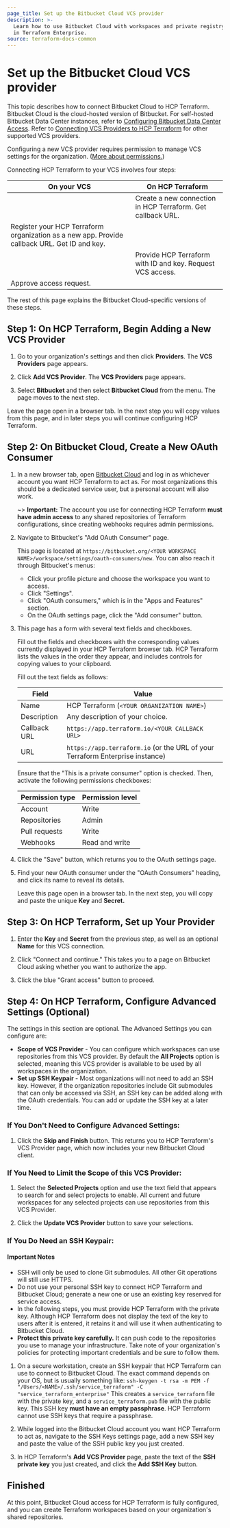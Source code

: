 ```yaml
---
page_title: Set up the Bitbucket Cloud VCS provider
description: >-
  Learn how to use Bitbucket Cloud with workspaces and private registry modules
  in Terraform Enterprise.
source: terraform-docs-common
---
```


# Set up the Bitbucket Cloud VCS provider

This topic describes how to connect Bitbucket Cloud to HCP Terraform. Bitbucket Cloud is the cloud-hosted version of Bitbucket. For self-hosted Bitbucket Data Center instances, refer to [Configuring Bitbucket Data Center Access](/terraform/enterprise/vcs/bitbucket-data-center). Refer to [Connecting VCS Providers to HCP Terraform](/terraform/enterprise/vcs) for other supported VCS providers.

Configuring a new VCS provider requires permission to manage VCS settings for the organization. ([More about permissions.](/terraform/enterprise/users-teams-organizations/permissions))

[permissions-citation]: #intentionally-unused---keep-for-maintainers

Connecting HCP Terraform to your VCS involves four steps:

| On your VCS                                                                                  | On HCP Terraform                                            |
| -------------------------------------------------------------------------------------------- | ----------------------------------------------------------- |
|                                                                                              | Create a new connection in HCP Terraform. Get callback URL. |
| Register your HCP Terraform organization as a new app. Provide callback URL. Get ID and key. |                                                             |
|                                                                                              | Provide HCP Terraform with ID and key. Request VCS access.  |
| Approve access request.                                                                      |                                                             |

The rest of this page explains the Bitbucket Cloud-specific versions of these steps.

## Step 1: On HCP Terraform, Begin Adding a New VCS Provider

1.  Go to your organization's settings and then click **Providers**. The **VCS Providers** page appears.

2.  Click **Add VCS Provider**. The **VCS Providers** page appears.

3.  Select **Bitbucket** and then select **Bitbucket Cloud** from the menu. The page moves to the next step.

Leave the page open in a browser tab. In the next step you will copy values from this page, and in later steps you will continue configuring HCP Terraform.

## Step 2: On Bitbucket Cloud, Create a New OAuth Consumer

1.  In a new browser tab, open [Bitbucket Cloud](https://bitbucket.org) and log in as whichever account you want HCP Terraform to act as. For most organizations this should be a dedicated service user, but a personal account will also work.

    ~> **Important:** The account you use for connecting HCP Terraform **must have admin access** to any shared repositories of Terraform configurations, since creating webhooks requires admin permissions.

2.  Navigate to Bitbucket's "Add OAuth Consumer" page.

    This page is located at `https://bitbucket.org/<YOUR WORKSPACE NAME>/workspace/settings/oauth-consumers/new`. You can also reach it through Bitbucket's menus:

    -   Click your profile picture and choose the workspace you want to access.
    -   Click "Settings".
    -   Click "OAuth consumers," which is in the "Apps and Features" section.
    -   On the OAuth settings page, click the "Add consumer" button.

3.  This page has a form with several text fields and checkboxes.

    Fill out the fields and checkboxes with the corresponding values currently displayed in your HCP Terraform browser tab. HCP Terraform lists the values in the order they appear, and includes controls for copying values to your clipboard.

    Fill out the text fields as follows:

    | Field        | Value                                                                         |
    | ------------ | ----------------------------------------------------------------------------- |
    | Name         | HCP Terraform (`<YOUR ORGANIZATION NAME>`)                                    |
    | Description  | Any description of your choice.                                               |
    | Callback URL | `https://app.terraform.io/<YOUR CALLBACK URL>`                                |
    | URL          | `https://app.terraform.io` (or the URL of your Terraform Enterprise instance) |

    Ensure that the "This is a private consumer" option is checked. Then, activate the following permissions checkboxes:

    | Permission type | Permission level |
    | --------------- | ---------------- |
    | Account         | Write            |
    | Repositories    | Admin            |
    | Pull requests   | Write            |
    | Webhooks        | Read and write   |

4.  Click the "Save" button, which returns you to the OAuth settings page.

5.  Find your new OAuth consumer under the "OAuth Consumers" heading, and click its name to reveal its details.

    Leave this page open in a browser tab. In the next step, you will copy and paste the unique **Key** and **Secret.**

## Step 3: On HCP Terraform, Set up Your Provider

1.  Enter the **Key** and **Secret** from the previous step, as well as an optional **Name** for this VCS connection.

2.  Click "Connect and continue." This takes you to a page on Bitbucket Cloud asking whether you want to authorize the app.

3.  Click the blue "Grant access" button to proceed.

## Step 4: On HCP Terraform, Configure Advanced Settings (Optional)

The settings in this section are optional. The Advanced Settings you can configure are:

-   **Scope of VCS Provider** - You can configure which workspaces can use repositories from this VCS provider. By default the **All Projects** option is selected, meaning this VCS provider is available to be used by all workspaces in the organization.
-   **Set up SSH Keypair** - Most organizations will not need to add an SSH key. However, if the organization repositories include Git submodules that can only be accessed via SSH, an SSH key can be added along with the OAuth credentials. You can add or update the SSH key at a later time.

### If You Don't Need to Configure Advanced Settings:

1.  Click the **Skip and Finish** button. This returns you to HCP Terraform's VCS Provider page, which now includes your new Bitbucket Cloud client.

### If You Need to Limit the Scope of this VCS Provider:

1.  Select the **Selected Projects** option and use the text field that appears to search for and select projects to enable. All current and future workspaces for any selected projects can use repositories from this VCS Provider. 

2.  Click the **Update VCS Provider** button to save your selections.

### If You Do Need an SSH Keypair:

#### Important Notes

-   SSH will only be used to clone Git submodules. All other Git operations will still use HTTPS.
-   Do not use your personal SSH key to connect HCP Terraform and Bitbucket Cloud; generate a new one or use an existing key reserved for service access.
-   In the following steps, you must provide HCP Terraform with the private key. Although HCP Terraform does not display the text of the key to users after it is entered, it retains it and will use it when authenticating to Bitbucket Cloud.
-   **Protect this private key carefully.** It can push code to the repositories you use to manage your infrastructure. Take note of your organization's policies for protecting important credentials and be sure to follow them.

1.  On a secure workstation, create an SSH keypair that HCP Terraform can use to connect to Bitbucket Cloud. The exact command depends on your OS, but is usually something like:
    `ssh-keygen -t rsa -m PEM -f "/Users/<NAME>/.ssh/service_terraform" -C "service_terraform_enterprise"`
    This creates a `service_terraform` file with the private key, and a `service_terraform.pub` file with the public key. This SSH key **must have an empty passphrase**. HCP Terraform cannot use SSH keys that require a passphrase.

2.  While logged into the Bitbucket Cloud account you want HCP Terraform to act as, navigate to the SSH Keys settings page, add a new SSH key and paste the value of the SSH public key you just created.

3.  In HCP Terraform's **Add VCS Provider** page, paste the text of the **SSH private key** you just created, and click the **Add SSH Key** button.

## Finished

At this point, Bitbucket Cloud access for HCP Terraform is fully configured, and you can create Terraform workspaces based on your organization's shared repositories.
